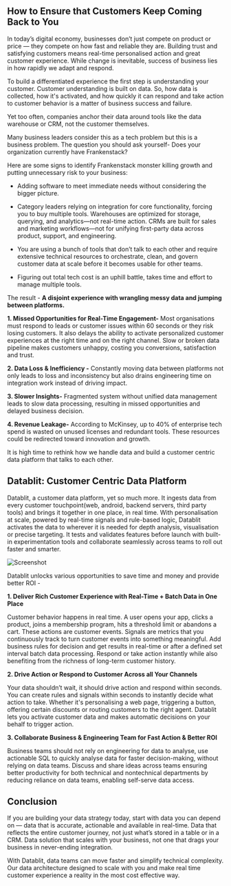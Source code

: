 ## How to Ensure that Customers Keep Coming Back to You

In today’s digital economy, businesses don’t just compete on product or price — they compete on how fast and reliable they are. Building trust and satisfying customers means real-time personalised action and great customer experience.
While change is inevitable, success of business lies in how rapidly we adapt and respond.

To build a differentiated experience the first step is understanding your customer. Customer understanding is built on data. So, how data is collected, how it's activated, and how quickly it can respond and take action to customer behavior is a matter of business success and failure.

Yet too often, companies anchor their data around tools like the data warehouse or CRM, not the customer themselves.

Many business leaders consider this as a tech problem but this is a business problem. The question you should ask yourself- Does your organization currently have Frankenstack?

Here are some signs to identify Frankenstack monster killing growth and putting unnecessary risk to your business:

- Adding software to meet immediate needs without considering the bigger picture.

- Category leaders relying on integration for core functionality, forcing you to buy multiple tools. Warehouses are optimized for storage, querying, and analytics—not real-time action. CRMs are built for sales and marketing
  workflows—not for unifying first-party data across product, support, and engineering.

- You are using a bunch of tools that don’t talk to each other and require extensive technical resources to orchestrate, clean, and govern customer data at scale before it becomes usable for other teams.

- Figuring out total tech cost is an uphill battle, takes time and effort to manage multiple tools.

The result - **A disjoint experience with wrangling messy data and jumping between platforms.**

**1. Missed Opportunities for Real-Time Engagement-** Most organisations must respond to leads or customer issues within 60 seconds or they risk losing customers. It also delays the ability to activate personalized customer experiences at the right time and on the right channel. Slow or broken data pipeline makes customers unhappy, costing you conversions, satisfaction and trust.

**2. Data Loss & Inefficiency -** Constantly moving data between platforms not only leads to loss and inconsistency but also drains engineering time on integration work instead of driving impact.

**3. Slower Insights-** Fragmented system without unified data management leads to slow data processing, resulting in missed opportunities and delayed business decision.

**4. Revenue Leakage-** According to McKinsey, up to 40% of enterprise tech spend is wasted on unused licenses and redundant tools. These resources could be redirected toward innovation and growth.

It is high time to rethink how we handle data and build a customer centric data platform that talks to each other.

## Datablit: Customer Centric Data Platform

Datablit, a customer data platform, yet so much more. It ingests data from every customer touchpoint(web, android, backend servers, third party tools) and brings it together in one place, in real time. With personalisation at scale, powered by real-time signals and rule-based logic, Datablit activates the data to wherever it is needed for depth analysis, visualisation or precise targeting. It tests and validates features before launch with built-in experimentation tools and collaborate seamlessly across teams to roll out faster and smarter.

![Screenshot](/dataingestionmain.png)

Datablit unlocks various opportunities to save time and money and provide better ROI -

**1. Deliver Rich Customer Experience with Real-Time + Batch Data in One Place**

Customer behavior happens in real time. A user opens your app, clicks a product, joins a membership program, hits a threshold limit or abandons a cart. These actions are customer events. Signals are metrics that you continuously track to turn customer events into something meaningful. Add business rules for decision and get results in real-time or after a defined set interval batch data processing. Respond or take action instantly while also benefiting from the richness of long-term customer history.

**2. Drive Action or Respond to Customer Across all Your Channels**

Your data shouldn’t wait, it should drive action and respond within seconds. You can create rules and signals within seconds to instantly decide what action to take. Whether it's personalising a web page, triggering a button, offering certain discounts or routing customers to the right agent. Datablit lets you activate customer data and makes automatic decisions on your behalf to trigger action.

**3. Collaborate Business & Engineering Team for Fast Action & Better ROI**

Business teams should not rely on engineering for data to analyse, use actionable SQL to quickly analyse data for faster decision-making, without relying on data teams. Discuss and share ideas across teams ensuring better productivity for both technical and nontechnical departments by reducing reliance on data teams, enabling self-serve data access.

## Conclusion

If you are building your data strategy today, start with data you can depend on — data that is accurate, actionable and available in real-time. Data that reflects the entire customer journey, not just what’s stored in a table or in a CRM. Data solution that scales with your business, not one that drags your business in never-ending integration.

With Datablit, data teams can move faster and simplify technical complexity. Our data architecture designed to scale with you and make real time customer experience a reality in the most cost effective way.

